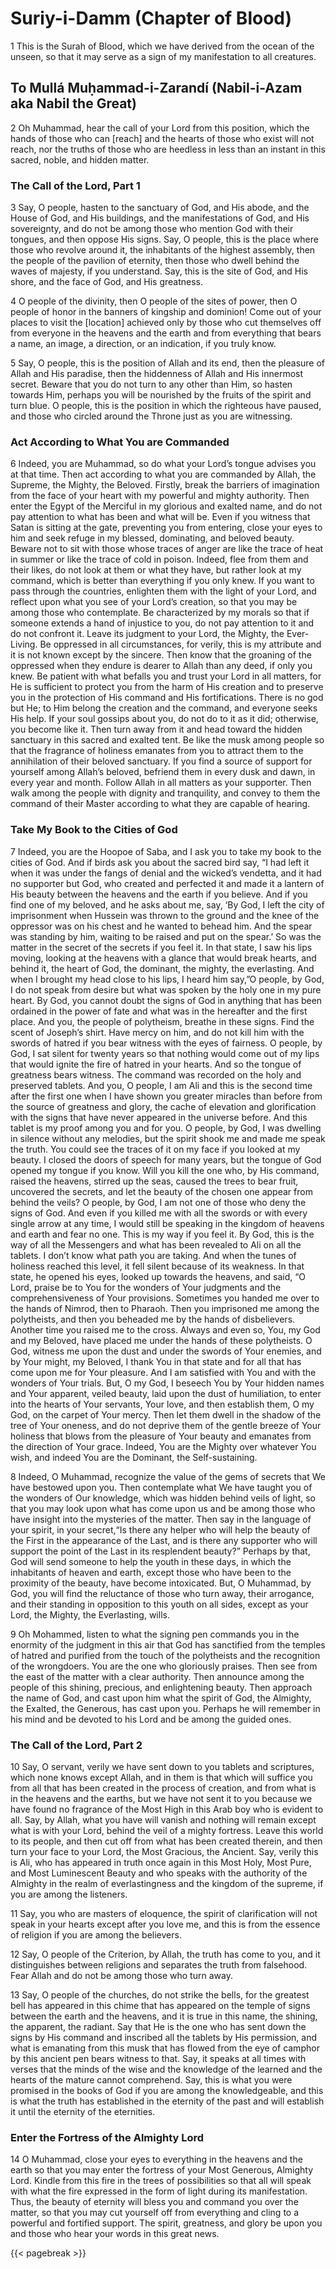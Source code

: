 # Suriy-i-Damm (Chapter of Blood) {#sec-suriy-i-damm .unnumbered}

1 This is the Surah of Blood, which we have derived from the ocean of the unseen, so that it may serve as a sign of my manifestation to all creatures.

## To Mullá Muḥammad-i-Zarandí (Nabil-i-Azam aka Nabil the Great)

2 Oh Muhammad, hear the call of your Lord from this position, which the hands of those who can \[reach\] and the hearts of those who exist will not reach, nor the truths of those who are heedless in less than an instant in this sacred, noble, and hidden matter.

### The Call of the Lord, Part 1

3 Say, O people, hasten to the sanctuary of God, and His abode, and the House of God, and His buildings, and the manifestations of God, and His sovereignty, and do not be among those who mention God with their tongues, and then oppose His signs. Say, O people, this is the place where those who revolve around it, the inhabitants of the highest assembly, then the people of the pavilion of eternity, then those who dwell behind the waves of majesty, if you understand. Say, this is the site of God, and His shore, and the face of God, and His greatness.

4 O people of the divinity, then O people of the sites of power, then O people of honor in the banners of kingship and dominion! Come out of your places to visit the \[location\] achieved only by those who cut themselves off from everyone in the heavens and the earth and from everything that bears a name, an image, a direction, or an indication, if you truly know.

5 Say, O people, this is the position of Allah and its end, then the pleasure of Allah and His paradise, then the hiddenness of Allah and His innermost secret. Beware that you do not turn to any other than Him, so hasten towards Him, perhaps you will be nourished by the fruits of the spirit and turn blue. O people, this is the position in which the righteous have paused, and those who circled around the Throne just as you are witnessing.

### Act According to What You are Commanded

6 Indeed, you are Muhammad, so do what your Lord's tongue advises you at that time. Then act according to what you are commanded by Allah, the Supreme, the Mighty, the Beloved. Firstly, break the barriers of imagination from the face of your heart with my powerful and mighty authority. Then enter the Egypt of the Merciful in my glorious and exalted name, and do not pay attention to what has been and what will be. Even if you witness that Satan is sitting at the gate, preventing you from entering, close your eyes to him and seek refuge in my blessed, dominating, and beloved beauty. Beware not to sit with those whose traces of anger are like the trace of heat in summer or like the trace of cold in poison. Indeed, flee from them and their likes, do not look at them or what they have, but rather look at my command, which is better than everything if you only knew. If you want to pass through the countries, enlighten them with the light of your Lord, and reflect upon what you see of your Lord's creation, so that you may be among those who contemplate. Be characterized by my morals so that if someone extends a hand of injustice to you, do not pay attention to it and do not confront it. Leave its judgment to your Lord, the Mighty, the Ever-Living. Be oppressed in all circumstances, for verily, this is my attribute and it is not known except by the sincere. Then know that the groaning of the oppressed when they endure is dearer to Allah than any deed, if only you knew. Be patient with what befalls you and trust your Lord in all matters, for He is sufficient to protect you from the harm of His creation and to preserve you in the protection of His command and His fortifications. There is no god but He; to Him belong the creation and the command, and everyone seeks His help. If your soul gossips about you, do not do to it as it did; otherwise, you become like it. Then turn away from it and head toward the hidden sanctuary in this sacred and exalted tent. Be like the musk among people so that the fragrance of holiness emanates from you to attract them to the annihilation of their beloved sanctuary. If you find a source of support for yourself among Allah's beloved, befriend them in every dusk and dawn, in every year and month. Follow Allah in all matters as your supporter. Then walk among the people with dignity and tranquility, and convey to them the command of their Master according to what they are capable of hearing.

### Take My Book to the Cities of God

7 Indeed, you are the Hoopoe of Saba, and I ask you to take my book to the cities of God. And if birds ask you about the sacred bird say, "I had left it when it was under the fangs of denial and the wicked's vendetta, and it had no supporter but God, who created and perfected it and made it a lantern of His beauty between the heavens and the earth if you believe. And if you find one of my beloved, and he asks about me, say, 'By God, I left the city of imprisonment when Hussein was thrown to the ground and the knee of the oppressor was on his chest and he wanted to behead him. And the spear was standing by him, waiting to be raised and put on the spear.' So was the matter in the secret of the secrets if you feel it. In that state, I saw his lips moving, looking at the heavens with a glance that would break hearts, and behind it, the heart of God, the dominant, the mighty, the everlasting. And when I brought my head close to his lips, I heard him say,"O people, by God, I do not speak from desire but what was spoken by the holy one in my pure heart. By God, you cannot doubt the signs of God in anything that has been ordained in the power of fate and what was in the hereafter and the first place. And you, the people of polytheism, breathe in these signs. Find the scent of Joseph's shirt. Have mercy on him, and do not kill him with the swords of hatred if you bear witness with the eyes of fairness. O people, by God, I sat silent for twenty years so that nothing would come out of my lips that would ignite the fire of hatred in your hearts. And so the tongue of greatness bears witness. The command was recorded on the holy and preserved tablets. And you, O people, I am Ali and this is the second time after the first one when I have shown you greater miracles than before from the source of greatness and glory, the cache of elevation and glorification with the signs that have never appeared in the universe before. And this tablet is my proof among you and for you. O people, by God, I was dwelling in silence without any melodies, but the spirit shook me and made me speak the truth. You could see the traces of it on my face if you looked at my beauty. I closed the doors of speech for many years, but the tongue of God opened my tongue if you know. Will you kill the one who, by His command, raised the heavens, stirred up the seas, caused the trees to bear fruit, uncovered the secrets, and let the beauty of the chosen one appear from behind the veils? O people, by God, I am not one of those who deny the signs of God. And even if you killed me with all the swords or with every single arrow at any time, I would still be speaking in the kingdom of heavens and earth and fear no one. This is my way if you feel it. By God, this is the way of all the Messengers and what has been revealed to Ali on all the tablets. I don't know what path you are taking. And when the tunes of holiness reached this level, it fell silent because of its weakness. In that state, he opened his eyes, looked up towards the heavens, and said, "O Lord, praise be to You for the wonders of Your judgments and the comprehensiveness of Your provisions. Sometimes you handed me over to the hands of Nimrod, then to Pharaoh. Then you imprisoned me among the polytheists, and then you beheaded me by the hands of disbelievers. Another time you raised me to the cross. Always and even so, You, my God and my Beloved, have placed me under the hands of these polytheists. O God, witness me upon the dust and under the swords of Your enemies, and by Your might, my Beloved, I thank You in that state and for all that has come upon me for Your pleasure. And I am satisfied with You and with the wonders of Your trials. But, O my God, I beseech You by Your hidden names and Your apparent, veiled beauty, laid upon the dust of humiliation, to enter into the hearts of Your servants, Your love, and then establish them, O my God, on the carpet of Your mercy. Then let them dwell in the shadow of the tree of Your oneness, and do not deprive them of the gentle breeze of Your holiness that blows from the pleasure of Your beauty and emanates from the direction of Your grace. Indeed, You are the Mighty over whatever You wish, and indeed You are the Dominant, the Self-sustaining.

8 Indeed, O Muhammad, recognize the value of the gems of secrets that We have bestowed upon you. Then contemplate what We have taught you of the wonders of Our knowledge, which was hidden behind veils of light, so that you may look upon what has come upon us and be among those who have insight into the mysteries of the matter. Then say in the language of your spirit, in your secret,"Is there any helper who will help the beauty of the First in the appearance of the Last, and is there any supporter who will support the point of the Last in its resplendent beauty?" Perhaps by that, God will send someone to help the youth in these days, in which the inhabitants of heaven and earth, except those who have been to the proximity of the beauty, have become intoxicated. But, O Muhammad, by God, you will find the reluctance of those who turn away, their arrogance, and their standing in opposition to this youth on all sides, except as your Lord, the Mighty, the Everlasting, wills.

9 Oh Mohammed, listen to what the signing pen commands you in the enormity of the judgment in this air that God has sanctified from the temples of hatred and purified from the touch of the polytheists and the recognition of the wrongdoers. You are the one who gloriously praises. Then see from the east of the matter with a clear authority. Then announce among the people of this shining, precious, and enlightening beauty. Then approach the name of God, and cast upon him what the spirit of God, the Almighty, the Exalted, the Generous, has cast upon you. Perhaps he will remember in his mind and be devoted to his Lord and be among the guided ones.

### The Call of the Lord, Part 2

10 Say, O servant, verily we have sent down to you tablets and scriptures, which none knows except Allah, and in them is that which will suffice you from all that has been created in the process of creation, and from what is in the heavens and the earths, but we have not sent it to you because we have found no fragrance of the Most High in this Arab boy who is evident to all. Say, by Allah, what you have will vanish and nothing will remain except what is with your Lord, behind the veil of a mighty fortress. Leave this world to its people, and then cut off from what has been created therein, and then turn your face to your Lord, the Most Gracious, the Ancient. Say, verily this is Ali, who has appeared in truth once again in this Most Holy, Most Pure, and Most Luminescent Beauty and who speaks with the authority of the Almighty in the realm of everlastingness and the kingdom of the supreme, if you are among the listeners.

11 Say, you who are masters of eloquence, the spirit of clarification will not speak in your hearts except after you love me, and this is from the essence of religion if you are among the believers.

12 Say, O people of the Criterion, by Allah, the truth has come to you, and it distinguishes between religions and separates the truth from falsehood. Fear Allah and do not be among those who turn away.

13 Say, O people of the churches, do not strike the bells, for the greatest bell has appeared in this chime that has appeared on the temple of signs between the earth and the heavens, and it is true in this name, the shining, the apparent, the radiant. Say that He is the one who has sent down the signs by His command and inscribed all the tablets by His permission, and what is emanating from this musk that has flowed from the eye of camphor by this ancient pen bears witness to that. Say, it speaks at all times with verses that the minds of the wise and the knowledge of the learned and the hearts of the mature cannot comprehend. Say, this is what you were promised in the books of God if you are among the knowledgeable, and this is what the truth has established in the eternity of the past and will establish it until the eternity of the eternities.

### Enter the Fortress of the Almighty Lord

14 O Muhammad, close your eyes to everything in the heavens and the earth so that you may enter the fortress of your Most Generous, Almighty Lord. Kindle from this fire in the trees of possibilities so that all will speak with what the fire expressed in the form of light during its manifestation. Thus, the beauty of eternity will bless you and command you over the matter, so that you may cut yourself off from everything and cling to a powerful and fortified support. The spirit, greatness, and glory be upon you and those who hear your words in this great news.

{{< pagebreak >}}
